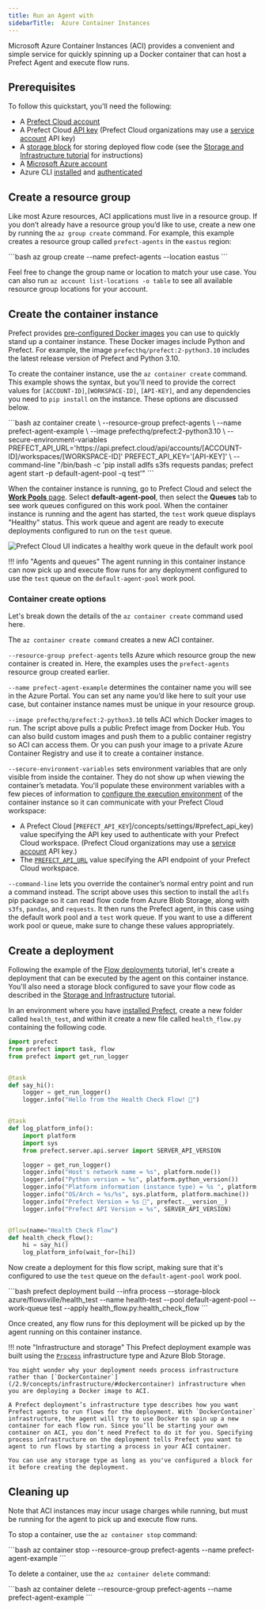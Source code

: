 ```yaml
---
title: Run an Agent with
sidebarTitle:  Azure Container Instances
---
```



Microsoft Azure Container Instances (ACI) provides a convenient and simple service for quickly spinning up a Docker container that can host a Prefect Agent and execute flow runs.

## Prerequisites

To follow this quickstart, you'll need the following:

- A [Prefect Cloud account](/2.9/ui/cloud-quickstart/)
- A Prefect Cloud [API key](/2.9/ui/cloud-api-keys/) (Prefect Cloud organizations may use a [service account](/2.9/ui/service-accounts/) API key)
- A [storage block](/2.9/concepts/storage/) for storing deployed flow code (see the [Storage and Infrastructure tutorial](/2.9/tutorials/storage/) for instructions)
- A [Microsoft Azure account](https://portal.azure.com/)
- Azure CLI [installed](https://learn.microsoft.com/en-us/cli/azure/install-azure-cli) and [authenticated](https://learn.microsoft.com/en-us/cli/azure/authenticate-azure-cli)

## Create a resource group

Like most Azure resources, ACI applications must live in a resource group. If you don’t already have a resource group you’d like to use, create a new one by running the `az group create` command. For example, this example creates a resource group called `prefect-agents` in the `eastus` region:

<div class='terminal'>
```bash
az group create --name prefect-agents --location eastus
```
</div>

Feel free to change the group name or location to match your use case. You can also run `az account list-locations -o table` to see all available resource group locations for your account.

## Create the container instance

Prefect provides [pre-configured Docker images](/2.9/concepts/infrastructure/#docker-images) you can use to quickly stand up a container instance. These Docker images include Python and Prefect. For example, the image `prefecthq/prefect:2-python3.10` includes the latest release version of Prefect and Python 3.10.

To create the container instance, use the `az container create` command. This example shows the syntax, but you'll need to provide the correct values for `[ACCOUNT-ID]`,`[WORKSPACE-ID]`, `[API-KEY]`, and any dependencies you need to `pip install` on the instance. These options are discussed below.

<div class='terminal'>
```bash
az container create \
--resource-group prefect-agents \
--name prefect-agent-example \
--image prefecthq/prefect:2-python3.10 \
--secure-environment-variables PREFECT_API_URL='https://api.prefect.cloud/api/accounts/[ACCOUNT-ID]/workspaces/[WORKSPACE-ID]' PREFECT_API_KEY='[API-KEY]' \
--command-line "/bin/bash -c 'pip install adlfs s3fs requests pandas; prefect agent start -p default-agent-pool -q test'"
```
</div>

When the container instance is running, go to Prefect Cloud and select the [**Work Pools** page](/2.9/ui/work-pools/). Select **default-agent-pool**, then select the **Queues** tab to see work queues configured on this work pool. When the container instance is running and the agent has started, the `test` work queue displays "Healthy" status. This work queue and agent are ready to execute deployments configured to run on the `test` queue.

![Prefect Cloud UI indicates a healthy work queue in the default work pool](../../img/ui/healthy-work-queue.png)

!!! info "Agents and queues"
    The agent running in this container instance can now pick up and execute flow runs for any deployment configured to use the `test` queue on the `default-agent-pool` work pool.

### Container create options

Let's break down the details of the `az container create` command used here. 

The `az container create command` creates a new ACI container.

`--resource-group prefect-agents` tells Azure which resource group the new container is created in. Here, the examples uses the `prefect-agents` resource group created earlier.

`--name prefect-agent-example` determines the container name you will see in the Azure Portal. You can set any name you’d like here to suit your use case, but container instance names must be unique in your resource group.

`--image prefecthq/prefect:2-python3.10` tells ACI which Docker images to run. The script above pulls a public Prefect image from Docker Hub.
You can also build custom images and push them to a public container registry so ACI can access them. Or you can push your image to a private Azure Container Registry and use it to create a container instance.

`--secure-environment-variables` sets environment variables that are only visible from inside the container. They do not show up when viewing the container’s metadata. You'll populate these environment variables with a few pieces of information to [configure the execution environment](/2.9/ui/cloud-local-environment/#manually-configure-prefect-api-settings) of the container instance so it can communicate with your Prefect Cloud workspace:

- A Prefect Cloud [`PREFECT_API_KEY`]/concepts/settings/#prefect_api_key) value specifying the API key used to authenticate with your Prefect Cloud workspace. (Prefect Cloud organizations may use a [service account](/2.9/ui/service-accounts/) API key.)
- The [`PREFECT_API_URL`](/2.9/concepts/settings/#prefect_api_url) value specifying the API endpoint of your Prefect Cloud workspace.

`--command-line` lets you override the container’s normal entry point and run a command instead. The script above uses this section to install the `adlfs` pip package so it can read flow code from Azure Blob Storage, along with `s3fs`, `pandas`, and `requests`. It then runs the Prefect agent, in this case using the default work pool and a `test` work queue. If you want to use a different work pool or queue, make sure to change these values appropriately.

## Create a deployment

Following the example of the [Flow deployments](/2.9/tutorials/deployments/) tutorial, let's create a deployment that can be executed by the agent on this container instance. You'll also need a storage block configured to save your flow code as described in the [Storage and Infrastructure](/2.9/tutorials/storage/) tutorial.

In an environment where you have [installed Prefect](/2.9/getting-started/installation/), create a new folder called `health_test`, and within it create a new file called `health_flow.py` containing the following code.


```python
import prefect
from prefect import task, flow
from prefect import get_run_logger


@task
def say_hi():
    logger = get_run_logger()
    logger.info("Hello from the Health Check Flow! 👋")


@task
def log_platform_info():
    import platform
    import sys
    from prefect.server.api.server import SERVER_API_VERSION

    logger = get_run_logger()
    logger.info("Host's network name = %s", platform.node())
    logger.info("Python version = %s", platform.python_version())
    logger.info("Platform information (instance type) = %s ", platform.platform())
    logger.info("OS/Arch = %s/%s", sys.platform, platform.machine())
    logger.info("Prefect Version = %s 🚀", prefect.__version__)
    logger.info("Prefect API Version = %s", SERVER_API_VERSION)


@flow(name="Health Check Flow")
def health_check_flow():
    hi = say_hi()
    log_platform_info(wait_for=[hi])
```

Now create a deployment for this flow script, making sure that it's configured to use the `test` queue on the `default-agent-pool` work pool.

<div class='terminal'>
```bash
prefect deployment build --infra process --storage-block azure/flowsville/health_test --name health-test --pool default-agent-pool --work-queue test --apply health_flow.py:health_check_flow
```
</div>

Once created, any flow runs for this deployment will be picked up by the agent running on this container instance.

!!! note "Infrastructure and storage"
    This Prefect deployment example was built using the [`Process`](/2.9/concepts/infrastructure/#process) infrastructure type and Azure Blob Storage. 

    You might wonder why your deployment needs process infrastructure rather than [`DockerContainer`](/2.9/concepts/infrastructure/#dockercontainer) infrastructure when you are deploying a Docker image to ACI.

    A Prefect deployment’s infrastructure type describes how you want Prefect agents to run flows for the deployment. With `DockerContainer` infrastructure, the agent will try to use Docker to spin up a new container for each flow run. Since you’ll be starting your own container on ACI, you don’t need Prefect to do it for you. Specifying process infrastructure on the deployment tells Prefect you want to agent to run flows by starting a process in your ACI container.

    You can use any storage type as long as you've configured a block for it before creating the deployment.

## Cleaning up

Note that ACI instances may incur usage charges while running, but must be running for the agent to pick up and execute flow runs.

To stop a container, use the `az container stop` command:

<div class='terminal'>
```bash
az container stop --resource-group prefect-agents --name prefect-agent-example
```
</div>

To delete a container, use the `az container delete` command:

<div class='terminal'>
```bash
az container delete --resource-group prefect-agents --name prefect-agent-example
```
</div>